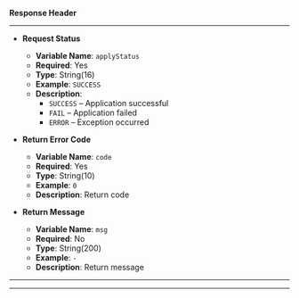 **Response Header**

---

- **Request Status**
  - **Variable Name**: `applyStatus`  
  - **Required**: Yes  
  - **Type**: String(16)  
  - **Example**: `SUCCESS`  
  - **Description**:  
    - `SUCCESS` – Application successful  
    - `FAIL` – Application failed  
    - `ERROR` – Exception occurred

- **Return Error Code**
  - **Variable Name**: `code`  
  - **Required**: Yes  
  - **Type**: String(10)  
  - **Example**: `0`  
  - **Description**: Return code

- **Return Message**
  - **Variable Name**: `msg`  
  - **Required**: No  
  - **Type**: String(200)  
  - **Example**: `-`  
  - **Description**: Return message

---





---
